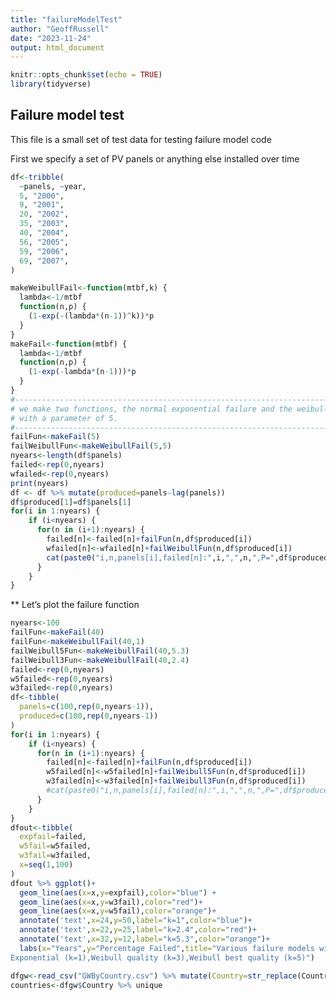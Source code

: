 ```yaml
---
title: "failureModelTest"
author: "GeoffRussell"
date: "2023-11-24"
output: html_document
---
```


```r
knitr::opts_chunk$set(echo = TRUE)
library(tidyverse)
```

## Failure model test

This file is a small set of test data for testing failure model code

First we specify a set of PV panels or anything else installed over time

```r
df<-tribble(
  ~panels, ~year,
  5, "2000",
  9, "2001",
  20, "2002",
  35, "2003",
  40, "2004",
  56, "2005",
  59, "2006",
  69, "2007",
)
```


```r
makeWeibullFail<-function(mtbf,k) {
  lambda<-1/mtbf
  function(n,p) {
    (1-exp(-(lambda*(n-1))^k))*p
  }
}
makeFail<-function(mtbf) {
  lambda<-1/mtbf
  function(n,p) {
    (1-exp(-lambda*(n-1)))*p
  }
}
#----------------------------------------------------------------------------------
# we make two functions, the normal exponential failure and the weibull failure
# with a parameter of 5.  
#----------------------------------------------------------------------------------
failFun<-makeFail(5)
failWeibullFun<-makeWeibullFail(5,5)
nyears<-length(df$panels)
failed<-rep(0,nyears)
wfailed<-rep(0,nyears)
print(nyears)
df <- df %>% mutate(produced=panels-lag(panels))
df$produced[1]=df$panels[1]
for(i in 1:nyears) {
    if (i<nyears) {
      for(n in (i+1):nyears) {
        failed[n]<-failed[n]+failFun(n,df$produced[i])
        wfailed[n]<-wfailed[n]+failWeibullFun(n,df$produced[i])
        cat(paste0("i,n,panels[i],failed[n]:",i,",",n,",P=",df$produced[i],",F=",failed[n],",WF=",wfailed[n],"\n"))
      }
    }
}
```

** Let's plot the failure function

```r
nyears<-100
failFun<-makeFail(40)
failFun<-makeWeibullFail(40,1)
failWeibull5Fun<-makeWeibullFail(40,5.3)
failWeibull3Fun<-makeWeibullFail(40,2.4)
failed<-rep(0,nyears)
w5failed<-rep(0,nyears)
w3failed<-rep(0,nyears)
df<-tibble(
  panels=c(100,rep(0,nyears-1)),
  produced=c(100,rep(0,nyears-1))
)
for(i in 1:nyears) {
    if (i<nyears) {
      for(n in (i+1):nyears) {
        failed[n]<-failed[n]+failFun(n,df$produced[i])
        w5failed[n]<-w5failed[n]+failWeibull5Fun(n,df$produced[i])
        w3failed[n]<-w3failed[n]+failWeibull3Fun(n,df$produced[i])
        #cat(paste0("i,n,panels[i],failed[n]:",i,",",n,",P=",df$produced[i],",F=",failed[n],",WF=",wfailed[n],"\n"))
      }
    }
}
dfout<-tibble(
  expfail=failed,
  w5fail=w5failed,
  w3fail=w3failed,
  x=seq(1,100)
)
dfout %>% ggplot()+
  geom_line(aes(x=x,y=expfail),color="blue") +
  geom_line(aes(x=x,y=w3fail),color="red")+
  geom_line(aes(x=x,y=w5fail),color="orange")+
  annotate('text',x=24,y=50,label="k=1",color="blue")+
  annotate('text',x=22,y=25,label="k=2.4",color="red")+
  annotate('text',x=32,y=12,label="k=5.3",color="orange")+
  labs(x="Years",y="Percentage Failed",title="Various failure models with average panel life of 40 years,
Exponential (k=1),Weibull quality (k=3),Weibull best quality (k=5)")
```

```r
dfgw<-read_csv("GWByCountry.csv") %>% mutate(Country=str_replace(Country,"Total ",""))
countries<-dfgw$Country %>% unique
```